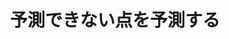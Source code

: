 ﻿---
title: "予測できない点を予測する"
category: "理学院"
vol: "12"
interviewee: "岡 睦雄 "
url: ""
tags: []
pdf: "12-8.pdf"
career: ""
preface: "ほかの工理学院などのなどと比べて数学科はだいぶ違う形式をとっている。一つのに集まって一緒に研究するという形ではなく、同じに所属する学生でも一人一人別のことを研究している。そのためもあって、数学科のがどのようなことをやっているのかというのははっきりとはつかみにくい。その中で我々は特異点論を研究されている岡教授のに取材に伺った。"
---
